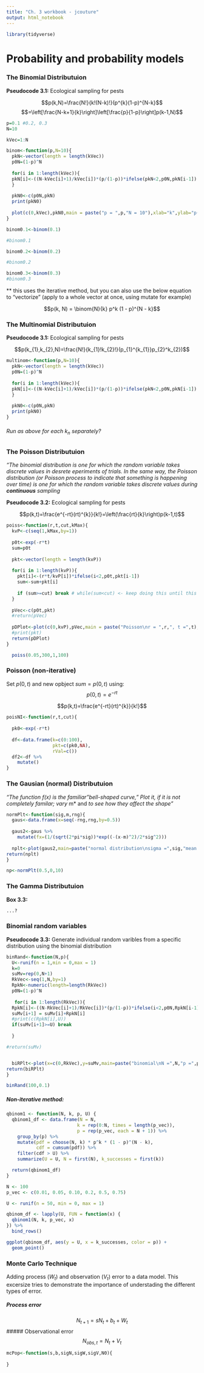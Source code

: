 ```yaml
---
title: "Ch. 3 workbook - jcouture"
output: html_notebook
---
```


```r
library(tidyverse)
```


# Probability and probability models

### The Binomial Distributuion

**Pseudocode 3.1:** Ecological sampling for pests

$$p(k,N)=\frac{N!}{k!(N-k)!}(p^{k}(1-p)^{N-k}$$
$$=\left[\frac{N-k+1}{k}\right]\left[\frac{p}{1-p}\right]p(k-1,N)$$

```r
 
p=0.1 #0.2, 0.3
N=10

kVec=1:N

binom<-function(p,N=10){
  pkN<-vector(length = length(kVec))
  p0N=(1-p)^N
  
  for(i in 1:length(kVec)){
  pkN[i]<-((N-kVec[i]+1)/kVec[i])*(p/(1-p))*ifelse(pkN<2,p0N,pkN[i-1])
  }
  
  pkN0<-c(p0N,pkN)
  print(pkN0)
  
  plot(c(0,kVec),pkN0,main = paste("p = ",p,"N = 10"),xlab="k",ylab="p(k,N)")
}

binom0.1<-binom(0.1)

#binom0.1

```

```r

binom0.2<-binom(0.2)

#binom0.2

```


```r

binom0.3<-binom(0.3)
#binom0.3

```

** this uses the iterative method, but you can also use the below equation to "vectorize" (apply to a whole vector at once, using mutate for example)

$$p(k, N) = \binom{N}{k} p^k (1 - p)^{N - k}$$


### The Multinomial Distributuion

**Pseudocode 3.1:** Ecological sampling for pests

$$p(k_{1},k_{2},N)=\frac{N!}{k_{1}!k_{2}!}(p_{1}^{k_{1}}p_{2}^k_{2})$$

```r

multinom<-function(p,N=10){
  pkN<-vector(length = length(kVec))
  p0N=(1-p)^N
  
  for(i in 1:length(kVec)){
  pkN[i]<-((N-kVec[i]+1)/kVec[i])*(p/(1-p))*ifelse(pkN<2,p0N,pkN[i-1])
  }
  
  pkN0<-c(p0N,pkN)
  print(pkN0)
}

```

###### Run as above for each $k_{n}$ separately?

### The Poisson Distributuion

*"The binomial distribution is one for which the random variable takes discrete values in desrete eperiments of trials. In the same way, the Poisson distribution (or Poisson process to indicate that something is happening over time) is one for which the random variable takes discrete values during __continuous__ sampling*

**Pseudocode 3.2:** Ecological sampling for pests

$$p(k,t)=\frac{e^{-rt}(rt)^{k}}{k!}=\left(\frac{rt}{k}\right)p(k-1,t)$$

```r
  
poiss<-function(r,t,cut,kMax){
  kvP<-c(seq(1,kMax,by=1))
  
  p0t<-exp(-r*t)
  sum=p0t
  
  pkt<-vector(length = length(kvP))
  
  for(i in 1:length(kvP)){
    pkt[i]<-(r*t/kvP[i])*ifelse(i<2,p0t,pkt[i-1])
    sum<-sum+pkt[i]
    
    if (sum>=cut) break # while(sum<cut) <- keep doing this until this is no longer true
  }
  
  pVec<-c(p0t,pkt)
  #return(pVec)
  
  pDPlot<-plot(c(0,kvP),pVec,main = paste("Poisson\nr = ",r,", t =",t),xlab="k",ylab="sum(p(k,t))")
  #print(pkt)
  return(pDPlot)
}

  poiss(0.05,300,1,100)


```

### Poisson (non-iterative)

Set $p(0,t)$ and new opbject $sum=p(0,t)$ using:
$$p(0,t)=e^{-rt}$$


$$p(k,t)=\frac{e^{-rt}(rt)^{k}}{k!}$$
```r

poisNI<-function(r,t,cut){
  
  pk0<-exp(-r*t)
  
  df<-data.frame(k=c(0:100),
                 pkt=c(pk0,NA),
                 rVal=c())
  df2<-df %>%
    mutate()
}
```


### The Gausian (normal) Distributuion

*"The function f(x) is the familiar "bell-shaped curve," Plot it, if it is not completely familar; vary *m* and *\Sigma* to see how they affect the shape"*

```r
normPlt<-function(sig,m,rng){
  gaus<-data.frame(x=seq(-rng,rng,by=0.5))
  
  gaus2<-gaus %>%
    mutate(fx=(1/(sqrt(2*pi*sig))*exp((-(x-m)^2)/2*sig^2)))
  
  nplt<-plot(gaus2,main=paste("normal distribution\nsigma =",sig,"mean =",m),xlab="x",ylab="f(x)")
return(nplt)
}

np<-normPlt(0.5,0,10)

```

### The Gamma Distributuion

**Box 3.3:**

```r
 
...?

```


### Binomial random variables

**Pseudocode 3.3:** Generate individual random varibles from a specific distribution using the binomial distribution

```r
 
binRand<-function(N,p){
  U<-runif(n = 1,min = 0,max = 1)
  k=0
  suMv=rep(0,N+1)
  RkVec<-seq(1,N,by=1)
  RpkN<-numeric(length=length(RkVec))
  p0N=(1-p)^N
  
   for(i in 1:length(RkVec)){
  RpkN[i]<-((N-RkVec[i]+1)/RkVec[i])*(p/(1-p))*ifelse(i<2,p0N,RpkN[i-1])
  suMv[i+1] = suMv[i]+RpkN[i]
  #print(c(RpkN[i],U))
  if(suMv[i+1]>=U) break
  
  } 

#return(suMv)


  biRPlt<-plot(x=c(0,RkVec),y=suMv,main=paste("binomial\nN =",N,"p =",p,"U=",round(U,3)),xlab="k",ylab="cumulative prob")
return(biRPlt)
}

binRand(100,0.1)
```

##### Non-iterative method:

```r

qbinom1 <- function(N, k, p, U) {
  qbinom1_df <- data.frame(N = N,
                          k = rep(0:N, times = length(p_vec)),
                          p = rep(p_vec, each = N + 1)) %>%
    group_by(p) %>%
    mutate(pdf = choose(N, k) * p^k * (1 - p)^(N - k),
           cdf = cumsum(pdf)) %>%
    filter(cdf > U) %>%
    summarize(U = U, N = first(N), k_successes = first(k))

  return(qbinom1_df)
}

N <- 100
p_vec <- c(0.01, 0.05, 0.10, 0.2, 0.5, 0.75)

U <- runif(n = 50, min = 0, max = 1)

qbinom_df <- lapply(U, FUN = function(x) {
  qbinom1(N, k, p_vec, x)
}) %>%
  bind_rows()

ggplot(qbinom_df, aes(y = U, x = k_successes, color = p)) +
  geom_point()

```


### Monte Carlo Technique

Adding process ($W_{t}$) and observation ($V_{t}$) error to a data model. This excersize tries to demonstrate the importance of understading the different types of error. 

##### Process error
$$N_{t+1}=sN_{t}+b_{t}+W_{t}$$
##### Observational error
$$N_{obs,t}=N_{t}+V_{t}$$
```r

mcPop<-function(s,b,sigN,sigW,sigV,N0){
  
}

```